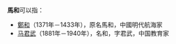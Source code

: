 '''馬和'''可以指：

*[[鄭和|鄭和]]（1371年－1433年），原名馬和，中國明代航海家
*[[马君武|马君武]]（1881年－1940年），名和，字君武，中国教育家

{{Disambig|Cat=二字消歧义}}